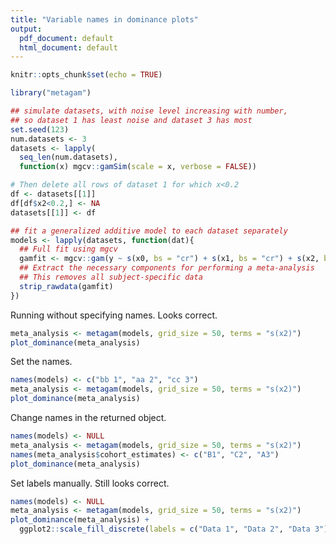 ```yaml
---
title: "Variable names in dominance plots"
output:
  pdf_document: default
  html_document: default
---
```


```r
knitr::opts_chunk$set(echo = TRUE)
```

```r
library("metagam")
```

```r
## simulate datasets, with noise level increasing with number,
## so dataset 1 has least noise and dataset 3 has most
set.seed(123)
num.datasets <- 3
datasets <- lapply(
  seq_len(num.datasets), 
  function(x) mgcv::gamSim(scale = x, verbose = FALSE))

# Then delete all rows of dataset 1 for which x<0.2
df <- datasets[[1]]
df[df$x2<0.2,] <- NA
datasets[[1]] <- df

## fit a generalized additive model to each dataset separately
models <- lapply(datasets, function(dat){
  ## Full fit using mgcv
  gamfit <- mgcv::gam(y ~ s(x0, bs = "cr") + s(x1, bs = "cr") + s(x2, bs = "cr"), data = dat)
  ## Extract the necessary components for performing a meta-analysis
  ## This removes all subject-specific data
  strip_rawdata(gamfit)
})

```

Running without specifying names. Looks correct.

```r
meta_analysis <- metagam(models, grid_size = 50, terms = "s(x2)")
plot_dominance(meta_analysis)
```

Set the names. 

```r
names(models) <- c("bb 1", "aa 2", "cc 3")
meta_analysis <- metagam(models, grid_size = 50, terms = "s(x2)")
plot_dominance(meta_analysis)
```

Change names in the returned object.

```r
names(models) <- NULL
meta_analysis <- metagam(models, grid_size = 50, terms = "s(x2)")
names(meta_analysis$cohort_estimates) <- c("B1", "C2", "A3")
plot_dominance(meta_analysis)
```

Set labels manually. Still looks correct.

```r
names(models) <- NULL
meta_analysis <- metagam(models, grid_size = 50, terms = "s(x2)")
plot_dominance(meta_analysis) + 
  ggplot2::scale_fill_discrete(labels = c("Data 1", "Data 2", "Data 3"))
```

